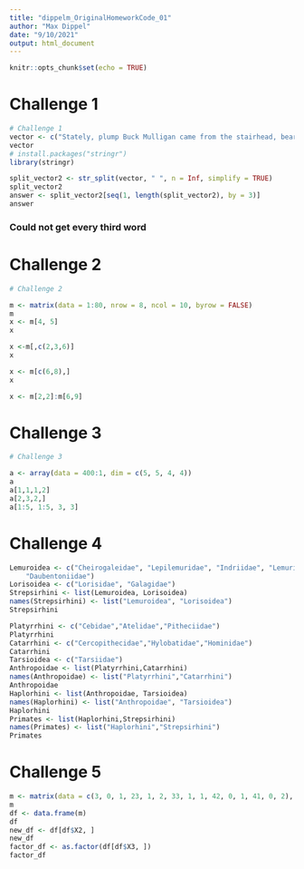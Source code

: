 ```yaml
---
title: "dippelm_OriginalHomeworkCode_01"
author: "Max Dippel"
date: "9/10/2021"
output: html_document
---
```


```r
knitr::opts_chunk$set(echo = TRUE)
```

# Challenge 1
```r
# Challenge 1
vector <- c("Stately, plump Buck Mulligan came from the stairhead, bearing a bowl of lather on which a mirror and a razor lay crossed.")
vector
# install.packages("stringr")
library(stringr)

split_vector2 <- str_split(vector, " ", n = Inf, simplify = TRUE)
split_vector2
answer <- split_vector2[seq(1, length(split_vector2), by = 3)]
answer

```

### Could not get every third word


# Challenge 2
```r
# Challenge 2

m <- matrix(data = 1:80, nrow = 8, ncol = 10, byrow = FALSE)
m
x <- m[4, 5]
x

x <-m[,c(2,3,6)]
x

x <- m[c(6,8),]
x

x <- m[2,2]:m[6,9]
```


# Challenge 3
```r
# Challenge 3

a <- array(data = 400:1, dim = c(5, 5, 4, 4))
a
a[1,1,1,2]
a[2,3,2,]
a[1:5, 1:5, 3, 3]
```


# Challenge 4
```r

Lemuroidea <- c("Cheirogaleidae", "Lepilemuridae", "Indriidae", "Lemuridae",
    "Daubentoniidae")
Lorisoidea <- c("Lorisidae", "Galagidae")
Strepsirhini <- list(Lemuroidea, Lorisoidea)
names(Strepsirhini) <- list("Lemuroidea", "Lorisoidea")
Strepsirhini

Platyrrhini <- c("Cebidae","Atelidae","Pitheciidae")
Platyrrhini
Catarrhini <- c("Cercopithecidae","Hylobatidae","Hominidae")
Catarrhini
Tarsioidea <- c("Tarsiidae")
Anthropoidae <- list(Platyrrhini,Catarrhini)
names(Anthropoidae) <- list("Platyrrhini","Catarrhini")
Anthropoidae
Haplorhini <- list(Anthropoidae, Tarsioidea)
names(Haplorhini) <- list("Anthropoidae", "Tarsioidea")
Haplorhini
Primates <- list(Haplorhini,Strepsirhini)
names(Primates) <- list("Haplorhini","Strepsirhini") 
Primates


```


# Challenge 5
```r

m <- matrix(data = c(3, 0, 1, 23, 1, 2, 33, 1, 1, 42, 0, 1, 41, 0, 2), nrow = 5, ncol = 3, byrow = TRUE)
m
df <- data.frame(m)
df
new_df <- df[df$X2, ]
new_df
factor_df <- as.factor(df[df$X3, ])
factor_df
```


